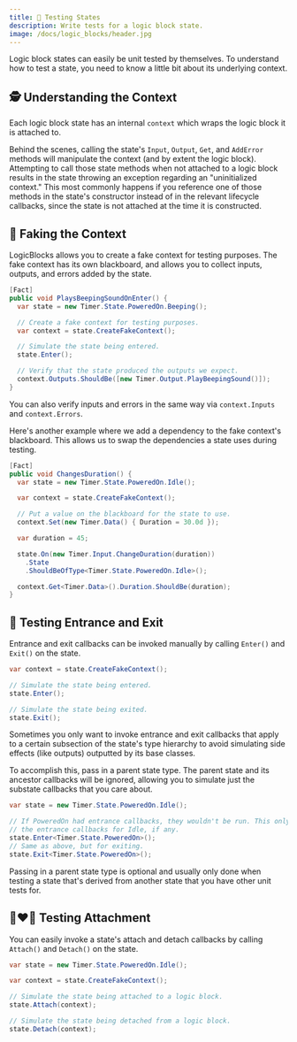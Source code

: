```yaml
---
title: 🔄 Testing States
description: Write tests for a logic block state.
image: /docs/logic_blocks/header.jpg
---
```


Logic block states can easily be unit tested by themselves. To understand how to test a state, you need to know a little bit about its underlying context.

## 🕵️ Understanding the Context

Each logic block state has an internal `context` which wraps the logic block it is attached to.

Behind the scenes, calling the state's `Input`, `Output`, `Get`, and `AddError` methods will manipulate the context (and by extent the logic block). Attempting to call those state methods when not attached to a logic block results in the state throwing an exception regarding an "uninitialized context." This most commonly happens if you reference one of those methods in the state's constructor instead of in the relevant lifecycle callbacks, since the state is not attached at the time it is constructed.

## 🥸 Faking the Context

LogicBlocks allows you to create a fake context for testing purposes. The fake context has its own blackboard, and allows you to collect inputs, outputs, and errors added by the state.

```csharp
[Fact]
public void PlaysBeepingSoundOnEnter() {
  var state = new Timer.State.PoweredOn.Beeping();

  // Create a fake context for testing purposes.
  var context = state.CreateFakeContext();

  // Simulate the state being entered.
  state.Enter();

  // Verify that the state produced the outputs we expect.
  context.Outputs.ShouldBe([new Timer.Output.PlayBeepingSound()]);
}
```

You can also verify inputs and errors in the same way via `context.Inputs` and `context.Errors`.

Here's another example where we add a dependency to the fake context's blackboard. This allows us to swap the dependencies a state uses during testing.

```csharp
[Fact]
public void ChangesDuration() {
  var state = new Timer.State.PoweredOn.Idle();

  var context = state.CreateFakeContext();

  // Put a value on the blackboard for the state to use.
  context.Set(new Timer.Data() { Duration = 30.0d });

  var duration = 45;

  state.On(new Timer.Input.ChangeDuration(duration))
    .State
    .ShouldBeOfType<Timer.State.PoweredOn.Idle>();

  context.Get<Timer.Data>().Duration.ShouldBe(duration);
}
```

## 🚪 Testing Entrance and Exit

Entrance and exit callbacks can be invoked manually by calling `Enter()` and `Exit()` on the state.

```csharp
var context = state.CreateFakeContext();

// Simulate the state being entered.
state.Enter();

// Simulate the state being exited.
state.Exit();
```

Sometimes you only want to invoke entrance and exit callbacks that apply to a certain subsection of the state's type hierarchy to avoid simulating side effects (like outputs) outputted by its base classes.

To accomplish this, pass in a parent state type. The parent state and its ancestor callbacks will be ignored, allowing you to simulate just the substate callbacks that you care about.

```csharp
var state = new Timer.State.PoweredOn.Idle();

// If PoweredOn had entrance callbacks, they wouldn't be run. This only runs
// the entrance callbacks for Idle, if any.
state.Enter<Timer.State.PoweredOn>();
// Same as above, but for exiting.
state.Exit<Timer.State.PoweredOn>();
```

<Callout type="info">
Passing in a parent state type is optional and usually only done when testing a state that's derived from another state that you have other unit tests for.
</Callout>

## 👩‍❤️‍👨 Testing Attachment

You can easily invoke a state's attach and detach callbacks by calling `Attach()` and `Detach()` on the state.

```csharp
var state = new Timer.State.PoweredOn.Idle();

var context = state.CreateFakeContext();

// Simulate the state being attached to a logic block.
state.Attach(context);

// Simulate the state being detached from a logic block.
state.Detach(context);
```
